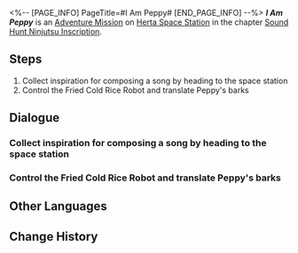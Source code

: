 <%-- [PAGE_INFO]
PageTitle=#I Am Peppy#
[END_PAGE_INFO] --%>
{{Stub|Dialogue.}}
{{Mission Infobox
|id            = 8026111
|title         = 
|image         = <!--Mission I Am Peppy.png-->
|type          = Adventure
|event_name    = 
|chapter       = Sound Hunt Ninjutsu Inscription
|requirements  = {{subst:void|<!--Unknown: {"Type":"Manual"}-->}}
|summary       = <!--official mission summary from Fate's Atlas-->
|characters    = Trailblazer
|startLocation = [[Herta Space Station]] - [[Master Control Zone]]
|world         = Herta Space Station
|area          = Master Control Zone
|prev          = 
|next          = 
|rewards       = Credit*5,000
}}
'''''I Am Peppy''''' is an [[Adventure Mission]] on [[Herta Space Station]] in the chapter [[Sound Hunt Ninjutsu Inscription]].

==Steps==
# Collect inspiration for composing a song by heading to the space station
# Control the Fried Cold Rice Robot and translate Peppy's barks

<!--
==Gameplay Notes==

--><!--
==Trial Character==

-->
==Dialogue==
{{Stub Dialogue}}

===Collect inspiration for composing a song by heading to the space station===
{{Mission Description|type=adventure|location=Master Control Zone|You've become the manager of the music party's performing band, and now your band needs to complete 3 performances on the stage in the middle of the campus.<br />Wander around the master control zone of the space station to help Rappa collect inspiration for composing.}}
{{Dialogue Start}}
:{{tx}}
{{Dialogue End}}

===Control the Fried Cold Rice Robot and translate Peppy's barks===
{{Mission Description|type=adventure|location=Master Control Zone|update|You've become the manager of the music party's performing band, and now your band needs to complete 3 performances on the stage in the middle of the campus.<br />Obtain a record of Peppy's beats to help Rappa collect inspiration for composing.}}
{{Dialogue Start}}
:{{tx}}
{{Dialogue End}}

==Other Languages==
{{Other Languages
|en   = I Am Peppy
|zhs  = 我是佩佩
|zht  = 我是佩佩
|ja   = ペペだワン
|ko   = 나는야 페피
|es   = Yo soy Peppy
|fr   = Je suis Peppy
|ru   = Я Пеппи
|th   = ฉันชื่อ Peppy
|vi   = Tôi Là Peppy
|de   = Ich bin Peppy
|id   = Aku Peppy
|pt   = Eu Sou o Peppy
}}

==Change History==
{{Change History|2.6}}
